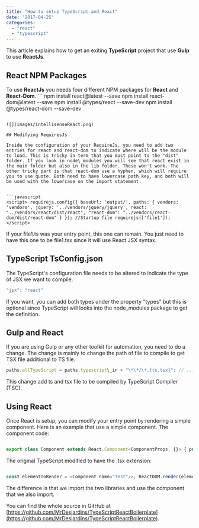 ```yaml
---
title: "How to setup TypeScript and React"
date: "2017-04-25"
categories: 
  - "react"
  - "typescript"
---
```


This article explains how to get an exiting **TypeScript** project that use **Gulp** to use **ReactJs**.

## React NPM Packages

To use **ReactJs** you needs four different NPM packages for **React** and **React-Dom**. ``` 
 npm install react@latest --save npm install react-dom@latest --save npm install @types/react --save-dev npm install @types/react-dom --save-dev 
```  Two of them are the actual Facebook ReactJs libraries and the two others are Types which allow to use these two JavaScript libraries with TypeScript. This means that you will get all the autocomplete features while typing.

![](images/intellisenseReact.png)

## Modifying RequiresJs

Inside the configuration of your RequireJs, you need to add two entries for react and react-dom to indicate where will be the module to load. This is tricky in term that you must point to the "dist" folder. If you look in node\_modules you will see that react exist in the main folder but also in the lib folder. These won't work. The other tricky part is that react-dom use a hyphen, which will require you to use quote. Both need to have lowercase path key, and both will be used with the lowercase on the import statement.


```javascript
<script> requirejs.config({ baseUrl: 'output/', paths: { vendors: 'vendors', jquery: '../vendors/jquery/jquery', react: "../vendors/react/dist/react", "react-dom": "../vendors/react-dom/dist/react-dom" } }); //Startup file requirejs(['file1']); </script> 
``` 


If your file1.ts was your entry point, this one can remain. You just need to have this one to be file1.tsx since it will use React JSX syntax.

## TypeScript TsConfig.json

The TypeScript's configuration file needs to be altered to indicate the type of JSX we want to compile. 
```typescript
"jsx": "react" 
``` 


If you want, you can add both types under the property "types" but this is optional since TypeScript will looks into the node\_modules package to get the definition.

## Gulp and React

If you are using Gulp or any other toolkit for automation, you need to do a change. The change is mainly to change the path of file to compile to get TSX file additional to TS file. 
```javascript
paths.allTypeScript = paths.typescript\_in + "\*\*/\*.{ts,tsx}"; // ... gulp.task("build", () => { var compilationResults = gulp.src(paths.allTypeScript) .pipe(sourcemaps.init()) .pipe(tsProject()) compilationResults.dts.pipe(gulp.dest(paths.typescript\_out)); return compilationResults.js .pipe(sourcemaps.write('.')) .pipe(gulp.dest(paths.typescript\_out)); }); 
``` 
 This change add ts and tsx file to be compiled by TypeScript Compiler (TSC).

## Using React

Once React is setup, you can modify your entry point by rendering a simple component. Here is an example that use a simple component. The component code:

```typescript

export class Component extends React.Component<ComponentProps, {}> { public render(): JSX.Element { return <div>React: Hello, {this.props.name}</div >; } } 
``` 


The original TypeScript modified to have the .tsx extension:

```typescript

const elementToRender = <Component name="Test"/>; ReactDOM.render(elementToRender, document.getElementById("main")); 
``` 


The difference is that we import the two libraries and use the component that we also import.

You can find the whole source in GitHub at [https://github.com/MrDesjardins/TypeScriptReactBoilerplate](https://github.com/MrDesjardins/TypeScriptReactBoilerplate).
